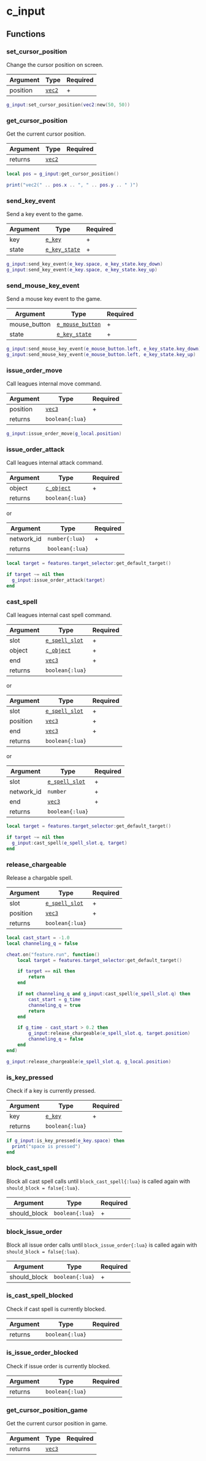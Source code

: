 # c_input

## Functions

### set_cursor_position

Change the cursor position on screen.

| Argument | Type                         | Required |
| -------- | ---------------------------- | -------- |
| position | [`vec2`](/structs/math/vec2) | +        |

```lua
g_input:set_cursor_position(vec2:new(50, 50))
```

### get_cursor_position

Get the current cursor position.

| Argument | Type                         | Required |
| -------- | ---------------------------- | -------- |
| returns  | [`vec2`](/structs/math/vec2) |          |

```lua
local pos = g_input:get_cursor_position()

print("vec2(" .. pos.x .. ", " .. pos.y .. " )")
```

### send_key_event

Send a key event to the game.

| Argument | Type                                | Required |
| -------- | ----------------------------------- | -------- |
| key      | [`e_key`](/enums/e_key)             | +        |
| state    | [`e_key_state`](/enums/e_key_state) | +        |

```lua
g_input:send_key_event(e_key.space, e_key_state.key_down)
g_input:send_key_event(e_key.space, e_key_state.key_up)
```

### send_mouse_key_event

Send a mouse key event to the game.

| Argument     | Type                                      | Required |
| ------------ | ----------------------------------------- | -------- |
| mouse_button | [`e_mouse_button`](/enums/e_mouse_button) | +        |
| state        | [`e_key_state`](/enums/e_key_state)       | +        |

```lua
g_input:send_mouse_key_event(e_mouse_button.left, e_key_state.key_down)
g_input:send_mouse_key_event(e_mouse_button.left, e_key_state.key_up)
```

### issue_order_move

Call leagues internal move command.

| Argument | Type                         | Required |
| -------- | ---------------------------- | -------- |
| position | [`vec3`](/structs/math/vec3) | +        |
| returns  | `boolean{:lua}`              |          |

```lua
g_input:issue_order_move(g_local.position)
```

### issue_order_attack

Call leagues internal attack command.

| Argument | Type                            | Required |
| -------- | ------------------------------- | -------- |
| object   | [`c_object`](/classes/c_object) | +        |
| returns  | `boolean{:lua}`                 |          |

or

| Argument   | Type            | Required |
| ---------- | --------------- | -------- |
| network_id | `number{:lua}`  | +        |
| returns    | `boolean{:lua}` |          |

```lua /issue_order_attack/
local target = features.target_selector:get_default_target()

if target ~= nil then
  g_input:issue_order_attack(target)
end
```

### cast_spell

Call leagues internal cast spell command.

| Argument | Type                                  | Required |
| -------- | ------------------------------------- | -------- |
| slot     | [`e_spell_slot`](/enums/e_spell_slot) | +        |
| object   | [`c_object`](/classes/c_object)       | +        |
| end      | [`vec3`](/structs/math/vec3)          | +        |
| returns  | `boolean{:lua}`                       |          |

or

| Argument | Type                                  | Required |
| -------- | ------------------------------------- | -------- |
| slot     | [`e_spell_slot`](/enums/e_spell_slot) | +        |
| position | [`vec3`](/structs/math/vec3)          | +        |
| end      | [`vec3`](/structs/math/vec3)          | +        |
| returns  | `boolean{:lua}`                       |          |

or

| Argument   | Type                                  | Required |
| ---------- | ------------------------------------- | -------- |
| slot       | [`e_spell_slot`](/enums/e_spell_slot) | +        |
| network_id | `number`                              | +        |
| end        | [`vec3`](/structs/math/vec3)          | +        |
| returns    | `boolean{:lua}`                       |          |

```lua /cast_spell/
local target = features.target_selector:get_default_target()

if target ~= nil then
  g_input:cast_spell(e_spell_slot.q, target)
end
```

### release_chargeable

Release a chargable spell.

| Argument | Type                                  | Required |
| -------- | ------------------------------------- | -------- |
| slot     | [`e_spell_slot`](/enums/e_spell_slot) | +        |
| position | [`vec3`](/structs/math/vec3)          | +        |
| returns  | `boolean{:lua}`                       |          |

```lua /release_chargeable/
local cast_start = -1.0
local channeling_q = false

cheat.on("feature.run", function()
    local target = features.target_selector:get_default_target()

    if target == nil then
        return
    end

    if not channeling_q and g_input:cast_spell(e_spell_slot.q) then
        cast_start = g_time
        channeling_q = true
        return
    end

    if g_time - cast_start > 0.2 then
        g_input:release_chargeable(e_spell_slot.q, target.position)
        channeling_q = false
    end
end)

g_input:release_chargeable(e_spell_slot.q, g_local.position)
```

### is_key_pressed

Check if a key is currently pressed.

| Argument | Type                    | Required |
| -------- | ----------------------- | -------- |
| key      | [`e_key`](/enums/e_key) | +        |
| returns  | `boolean{:lua}`         |          |

```lua
if g_input:is_key_pressed(e_key.space) then
  print("space is pressed")
end
```

### block_cast_spell

Block all cast spell calls until `block_cast_spell{:lua}` is called again with `should_block = false{:lua}`.

| Argument     | Type            | Required |
| ------------ | --------------- | -------- |
| should_block | `boolean{:lua}` | +        |

### block_issue_order

Block all issue order calls until `block_issue_order{:lua}` is called again with `should_block = false{:lua}`.

| Argument     | Type            | Required |
| ------------ | --------------- | -------- |
| should_block | `boolean{:lua}` | +        |

### is_cast_spell_blocked

Check if cast spell is currently blocked.

| Argument | Type            | Required |
| -------- | --------------- | -------- |
| returns  | `boolean{:lua}` |          |

### is_issue_order_blocked

Check if issue order is currently blocked.

| Argument | Type            | Required |
| -------- | --------------- | -------- |
| returns  | `boolean{:lua}` |          |

### get_cursor_position_game

Get the current cursor position in game.

| Argument | Type                         | Required |
| -------- | ---------------------------- | -------- |
| returns  | [`vec3`](/structs/math/vec3) |          |
